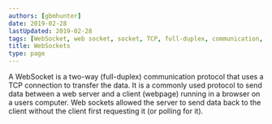 ```yaml
---
authors: [gbmhunter]
date: 2019-02-28
lastUpdated: 2019-02-28
tags: [WebSocket, web socket, socket, TCP, full-duplex, communication, protocol]
title: WebSockets
type: page
---
```


A WebSocket is a two-way (full-duplex) communication protocol that uses a TCP connection to transfer the data. It is a commonly used protocol to send data between a web server and a client (webpage) running in a browser on a users computer. Web sockets allowed the server to send data back to the client without the client first requesting it (or polling for it).
